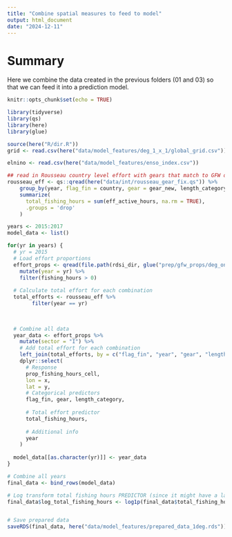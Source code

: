 ```yaml
---
title: "Combine spatial measures to feed to model"
output: html_document
date: "2024-12-11"
---
```


# Summary

Here we combine the data created in the previous folders (01 and 03) so that we can feed it into a prediction model. 

```r
knitr::opts_chunk$set(echo = TRUE)

library(tidyverse)
library(qs)
library(here)
library(glue)

source(here("R/dir.R"))
grid <- read.csv(here("data/model_features/deg_1_x_1/global_grid.csv"))

```

```r
elnino <- read.csv(here("data/model_features/enso_index.csv"))

## read in Rousseau country level effort with gears that match to GFW data 
rousseau_eff <- qs::qread(here("data/int/rousseau_gear_fix.qs")) %>%
    group_by(year, flag_fin = country, gear = gear_new, length_category) %>%
    summarize(
      total_fishing_hours = sum(eff_active_hours, na.rm = TRUE),
      .groups = 'drop'
    )

years <- 2015:2017
model_data <- list()

for(yr in years) {
  # yr = 2015
  # Load effort proportions
  effort_props <- qread(file.path(rdsi_dir, glue("prep/gfw_props/deg_one/all_effort_gear_length_props_{yr}.qs"))) %>%
    mutate(year = yr) %>%
    filter(fishing_hours > 0)
  
  # Calculate total effort for each combination
  total_efforts <- rousseau_eff %>%
        filter(year == yr)
  

  
  # Combine all data
  year_data <- effort_props %>%
    mutate(sector = "I") %>% 
    # Add total effort for each combination
    left_join(total_efforts, by = c("flag_fin", "year", "gear", "length_category")) %>% # there are gaps here.. e.g., CHN doesn't have any vessels >50m in the Rousseau data, but does in GFW data - I actually don't think this matters though since we are predicting within the grouping represented in the Rousseau data. There might be issues with classifications in the Rousseau data but not in GFW?
    dplyr::select(
      # Response
      prop_fishing_hours_cell,
      lon = x, 
      lat = y,
      # Categorical predictors
      flag_fin, gear, length_category,
      
      # Total effort predictor
      total_fishing_hours,
      
      # Additional info
      year
    )
  
  model_data[[as.character(yr)]] <- year_data
}

# Combine all years
final_data <- bind_rows(model_data)

# Log transform total fishing hours PREDICTOR (since it might have a large range)
final_data$log_total_fishing_hours <- log1p(final_data$total_fishing_hours)


# Save prepared data
saveRDS(final_data, here("data/model_features/prepared_data_1deg.rds"))

```

